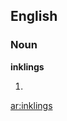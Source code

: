 {{also|Inklings}}
==English==

===Noun===
'''inklings'''

# {{plural of|[[inkling]]}}

[[ar:inklings]]